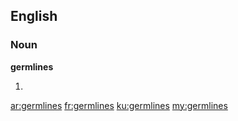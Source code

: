 ==English==

===Noun===
'''germlines'''

# {{plural of|germline}}

[[ar:germlines]]
[[fr:germlines]]
[[ku:germlines]]
[[my:germlines]]